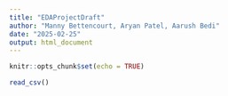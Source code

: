 ```yaml
---
title: "EDAProjectDraft"
author: "Manny Bettencourt, Aryan Patel, Aarush Bedi"
date: "2025-02-25"
output: html_document
---
```


 

```r
knitr::opts_chunk$set(echo = TRUE)
```


```r
read_csv()
```
